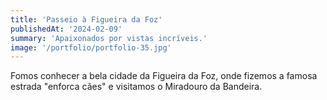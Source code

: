 ```yaml
---
title: 'Passeio à Figueira da Foz'
publishedAt: '2024-02-09'
summary: 'Apaixonados por vistas incríveis.'
image: '/portfolio/portfolio-35.jpg'
---
```


Fomos conhecer a bela cidade da Figueira da Foz, onde fizemos a famosa estrada "enforca cães" e visitamos o Miradouro da Bandeira.